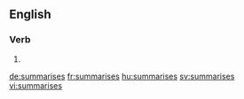 
==English==

===Verb===
{{head|en}}

# {{en-third-person singular of|summarise}}

[[de:summarises]]
[[fr:summarises]]
[[hu:summarises]]
[[sv:summarises]]
[[vi:summarises]]